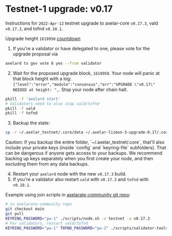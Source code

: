# Testnet-1 upgrade: v0.17


Instructions for `2022-Apr-12` testnet upgrade to axelar-core `v0.17.3`, vald `v0.17.3`, and tofnd `v0.10.1`.

Upgrade height `1619950` [countdown](https://testnet.mintscan.io/axelar-testnet/blocks/1619950)

1. If you're a validator or have delegated to one, please vote for the upgrade proposal via

```bash
axelard tx gov vote 6 yes --from validator
```

2. Wait for the proposed upgrade block, `1619950`. Your node will panic at that block height with a log: `{"level":"error","module":"consensus","err":"UPGRADE \"v0.17\" NEEDED at height: ",`. Stop your node after chain halt.

```bash
pkill -f 'axelard start'
# Validators need to also stop vald/tofnd
pkill -f vald
pkill -f tofnd
```

3. Backup the state:

```bash
cp -r ~/.axelar_testnet/.core/data ~/.axelar-lisbon-3-upgrade-0.17/.core/data
```

<Callout type="warning" emoji="⚠️">
  Caution: If you backup the entire folder, `~/.axelar_testnet/.core`, that'll also include your private keys (inside `config` and `keyring-file` subfolders). That can be dangerous if anyone gets access to your backups. We recommend backing up keys separately when you first create your node, and then excluding them from any data backups.
</Callout>

4. Restart your `axelard` node with the new `v0.17.3` build.
5. If you're a validator also restart `vald` with `v0.17.3` and `tofnd` with `v0.10.1`.

Example using join scripts in [axelarate-community git repo](https://github.com/axelarnetwork/axelarate-community):

```bash
# in axelarate-community repo
git checkout main
git pull
KEYRING_PASSWORD="pw-1" ./scripts/node.sh -n testnet -a v0.17.3
# For validators, restart vald/tofnd
KEYRING_PASSWORD="pw-1" TOFND_PASSWORD="pw-2" ./scripts/validator-tools-host.sh -n testnet -a v0.17.3 -q v0.10.1
```
